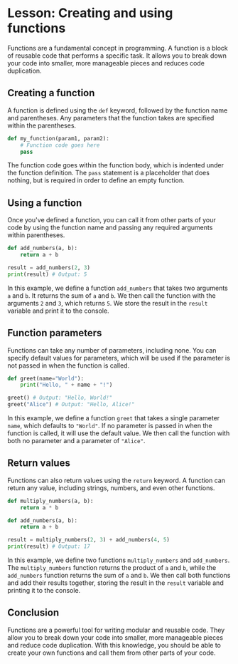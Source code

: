 # Lesson: Creating and using functions

Functions are a fundamental concept in programming. A function is a block of reusable code that performs a specific task. It allows you to break down your code into smaller, more manageable pieces and reduces code duplication.

## Creating a function

A function is defined using the `def` keyword, followed by the function name and parentheses. Any parameters that the function takes are specified within the parentheses.

```python
def my_function(param1, param2):
    # Function code goes here
    pass
```

The function code goes within the function body, which is indented under the function definition. The `pass` statement is a placeholder that does nothing, but is required in order to define an empty function.

## Using a function

Once you've defined a function, you can call it from other parts of your code by using the function name and passing any required arguments within parentheses.

```python
def add_numbers(a, b):
    return a + b

result = add_numbers(2, 3)
print(result) # Output: 5
```

In this example, we define a function `add_numbers` that takes two arguments `a` and `b`. It returns the sum of `a` and `b`. We then call the function with the arguments `2` and `3`, which returns `5`. We store the result in the `result` variable and print it to the console.

## Function parameters

Functions can take any number of parameters, including none. You can specify default values for parameters, which will be used if the parameter is not passed in when the function is called.

```python
def greet(name="World"):
    print("Hello, " + name + "!")

greet() # Output: "Hello, World!"
greet("Alice") # Output: "Hello, Alice!"
```

In this example, we define a function `greet` that takes a single parameter `name`, which defaults to `"World"`. If no parameter is passed in when the function is called, it will use the default value. We then call the function with both no parameter and a parameter of `"Alice"`.

## Return values

Functions can also return values using the `return` keyword. A function can return any value, including strings, numbers, and even other functions.

```python
def multiply_numbers(a, b):
    return a * b

def add_numbers(a, b):
    return a + b

result = multiply_numbers(2, 3) + add_numbers(4, 5)
print(result) # Output: 17
```

In this example, we define two functions `multiply_numbers` and `add_numbers`. The `multiply_numbers` function returns the product of `a` and `b`, while the `add_numbers` function returns the sum of `a` and `b`. We then call both functions and add their results together, storing the result in the `result` variable and printing it to the console.

## Conclusion

Functions are a powerful tool for writing modular and reusable code. They allow you to break down your code into smaller, more manageable pieces and reduce code duplication. With this knowledge, you should be able to create your own functions and call them from other parts of your code.
